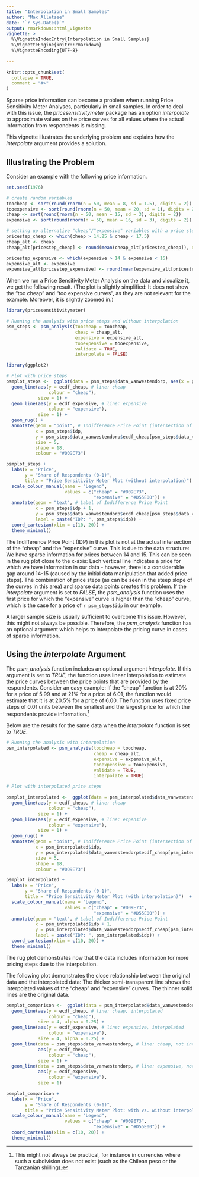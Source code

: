 ---
title: "Interpolation in Small Samples"
author: "Max Alletsee"
date: "`r Sys.Date()`"
output: rmarkdown::html_vignette
vignette: >
  %\VignetteIndexEntry{Interpolation in Small Samples}
  %\VignetteEngine{knitr::rmarkdown}
  %\VignetteEncoding{UTF-8}  
  
---

```{r setup, include = FALSE}
knitr::opts_chunk$set(
  collapse = TRUE,
  comment = "#>"
)
```

Sparse price information can become a problem when running Price Sensitivity Meter Analyses, particularly in small samples. In order to deal with this issue, the *pricesensitivitymeter* package has an option *interpolate* to approximate values on the price curves for all values where the actual information from respondents is missing.

This vignette illustrates the underlying problem and explains how the *interpolate* argument provides a solution.

## Illustrating the Problem

Consider an example with the following price information.

```{r}
set.seed(1976)

# create random variables
toocheap <- sort(round(rnorm(n = 50, mean = 8, sd = 1.5), digits = 2))
tooexpensive <- sort(round(rnorm(n = 50, mean = 20, sd = 1), digits = 2))
cheap <- sort(round(rnorm(n = 50, mean = 15, sd = 3), digits = 2))
expensive <- sort(round(rnorm(n = 50, mean = 16, sd = 3), digits = 2))

# setting up alternative "cheap"/"expensive" variables with a price step
pricestep_cheap <- which(cheap > 14.25 & cheap < 17.5)
cheap_alt <- cheap
cheap_alt[pricestep_cheap] <- round(mean(cheap_alt[pricestep_cheap]), digits = 2)

pricestep_expensive <- which(expensive > 14 & expensive < 16)
expensive_alt <- expensive
expensive_alt[pricestep_expensive] <- round(mean(expensive_alt[pricestep_expensive]), digits = 2)
```

When we run a Price Sensitivity Meter Analysis on the data and visualize it, we get the following result. (The plot is slightly simplified: It does not show the "too cheap" and "too expensive curves", as they are not relevant for the example. Moreover, it is slightly zoomed in.)

```{r, fig.width = 7, fig.height = 4.5}
library(pricesensitivitymeter)

# Running the analysis with price steps and without interpolation
psm_steps <- psm_analysis(toocheap = toocheap,
                          cheap = cheap_alt,
                          expensive = expensive_alt,
                          tooexpensive = tooexpensive,
                          validate = TRUE,
                          interpolate = FALSE)

library(ggplot2)

# Plot with price steps
psmplot_steps <-  ggplot(data = psm_steps$data_vanwestendorp, aes(x = price)) +
  geom_line(aes(y = ecdf_cheap, # line: cheap
                colour = "cheap"),
            size = 1) +
  geom_line(aes(y = ecdf_expensive, # line: expensive
                colour = "expensive"),
            size = 1) +
  geom_rug() +
  annotate(geom = "point", # Indifference Price Point (intersection of "cheap" and "expensive")
           x = psm_steps$idp,
           y = psm_steps$data_vanwestendorp$ecdf_cheap[psm_steps$data_vanwestendorp$price == psm_steps$idp],
           size = 5,
           shape = 18,
           colour = "#009E73")

psmplot_steps +
  labs(x = "Price",
       y = "Share of Respondents (0-1)",
       title = "Price Sensitivity Meter Plot (without interpolation)")  +
  scale_colour_manual(name = "Legend",
                      values = c("cheap" = "#009E73",
                                 "expensive" = "#D55E00")) +
  annotate(geom = "text", # Label of Indifference Price Point
           x = psm_steps$idp + 1,
           y = psm_steps$data_vanwestendorp$ecdf_cheap[psm_steps$data_vanwestendorp$price == psm_steps$idp],
           label = paste("IDP: ", psm_steps$idp)) +
  coord_cartesian(xlim = c(10, 20)) +
  theme_minimal()
```

The Indifference Price Point (IDP) in this plot is not at the actual intersection of the "cheap" and the "expensive" curve. This is due to the data structure: We have sparse information for prices between 14 and 15. This can be seen in the rug plot close to the x-axis: Each vertical line indicates a price for which we have information in our data - however, there is a considerable gap around 14-15 (caused by the initial data manipulation that added price steps). The combination of price steps (as can be seen in the steep slope of the curves in this area) and sparse data points creates this problem. If the *interpolate* argument is set to *FALSE*, the *psm_analysis* function uses the first price for which the "expensive" curve is higher than the "cheap" curve, which is the case for a price of `r psm_steps$idp` in our example.

A larger sample size is usually sufficient to overcome this issue. However, this might not always be possible. Therefore, the *psm_analysis* function has an optional argument which helps to interpolate the pricing curve in cases of sparse information.

## Using the *interpolate* Argument

The *psm_analysis* function includes an optional argument *interpolate*. If this argument is set to *TRUE*, the function uses linear interpolation to estimate the price curves between the price points that are provided by the respondents. Consider an easy example: If the "cheap" function is at 20% for a price of 5.99 and at 21% for a price of 6.01, the function would estimate that it is at 20.5% for a price of 6.00. The function uses fixed price steps of 0.01 units between the smallest and the largest price for which the respondents provide information.^[This might not always be practical, for instance in currencies where such a subdivision does not exist (such as the Chilean peso or the Tanzanian shilling).]

Below are the results for the same data when the *interpolate* function is set to *TRUE*.

```{r, fig.width=7, fig.height=4.5}
# Running the analysis with interpolation
psm_interpolated <- psm_analysis(toocheap = toocheap,
                                 cheap = cheap_alt,
                                 expensive = expensive_alt,
                                 tooexpensive = tooexpensive,
                                 validate = TRUE,
                                 interpolate = TRUE)

# Plot with interpolated price steps

psmplot_interpolated <-  ggplot(data = psm_interpolated$data_vanwestendorp, aes(x = price)) +
  geom_line(aes(y = ecdf_cheap, # line: cheap
                colour = "cheap"),
            size = 1) +
  geom_line(aes(y = ecdf_expensive, # line: expensive
                colour = "expensive"),
            size = 1) +
  geom_rug() +
  annotate(geom = "point", # Indifference Price Point (intersection of "cheap" and "expensive")
           x = psm_interpolated$idp,
           y = psm_interpolated$data_vanwestendorp$ecdf_cheap[psm_interpolated$data_vanwestendorp$price == psm_interpolated$idp],
           size = 5,
           shape = 18,
           colour = "#009E73")

psmplot_interpolated +
  labs(x = "Price",
       y = "Share of Respondents (0-1)",
       title = "Price Sensitivity Meter Plot (with interpolation)")  +
  scale_colour_manual(name = "Legend",
                      values = c("cheap" = "#009E73",
                                 "expensive" = "#D55E00")) +
  annotate(geom = "text", # Label of Indifference Price Point
           x = psm_interpolated$idp + 1,
           y = psm_interpolated$data_vanwestendorp$ecdf_cheap[psm_interpolated$data_vanwestendorp$price == psm_interpolated$idp],
           label = paste("IDP: ", psm_interpolated$idp)) +
  coord_cartesian(xlim = c(10, 20)) +
  theme_minimal()
```

The rug plot demonstrates now that the data includes information for more pricing steps due to the interpolation.

The following plot demonstrates the close relationship between the original data and the interpolated data: The thicker semi-transparent line shows the interpolated values of the "cheap" and "expensive" curves. The thinner solid lines are the original data.

```{r, fig.width=7, fig.height=4.5, echo = FALSE}
psmplot_comparison <-  ggplot(data = psm_interpolated$data_vanwestendorp, aes(x = price)) +
  geom_line(aes(y = ecdf_cheap, # line: cheap, interpolated
                colour = "cheap"),
            size = 4, alpha = 0.25) +
  geom_line(aes(y = ecdf_expensive, # line: expensive, interpolated
                colour = "expensive"),
            size = 4, alpha = 0.25) +
  geom_line(data = psm_steps$data_vanwestendorp, # line: cheap, not interpolated
            aes(y = ecdf_cheap, 
                colour = "cheap"),
            size = 1) +
  geom_line(data = psm_steps$data_vanwestendorp, # line: expensive, not interpolated
            aes(y = ecdf_expensive, 
                colour = "expensive"),
            size = 1)

psmplot_comparison +
  labs(x = "Price",
       y = "Share of Respondents (0-1)",
       title = "Price Sensitivity Meter Plot: with vs. without interpolation")  +
  scale_colour_manual(name = "Legend",
                      values = c("cheap" = "#009E73",
                                 "expensive" = "#D55E00")) +
  coord_cartesian(xlim = c(10, 20)) +
  theme_minimal()
```
